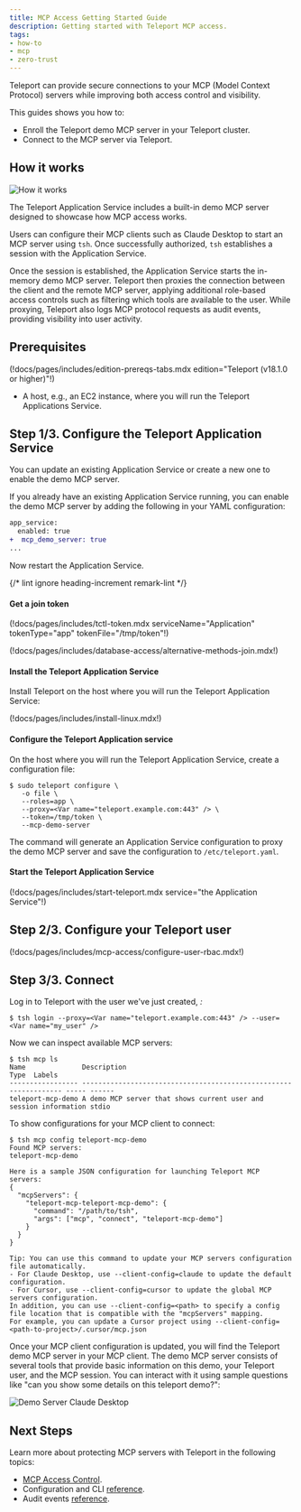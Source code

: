 ```yaml
---
title: MCP Access Getting Started Guide
description: Getting started with Teleport MCP access.
tags:
- how-to
- mcp
- zero-trust
---
```


Teleport can provide secure connections to your MCP (Model Context Protocol)
servers while improving both access control and visibility.

This guides shows you how to:

- Enroll the Teleport demo MCP server in your Teleport cluster.
- Connect to the MCP server via Teleport.

## How it works

![How it works](../../../img/mcp-access/architecture-demo.svg)

The Teleport Application Service includes a built-in demo MCP server designed to
showcase how MCP access works.

Users can configure their MCP clients such as Claude Desktop to start an MCP
server using `tsh`. Once successfully authorized, `tsh` establishes a session
with the Application Service.

Once the session is established, the Application Service starts the in-memory
demo MCP server. Teleport then proxies the connection between the client and the
remote MCP server, applying additional role-based access controls such as
filtering which tools are available to the user. While proxying, Teleport also
logs MCP protocol requests as audit events, providing visibility into user
activity.

## Prerequisites

(!docs/pages/includes/edition-prereqs-tabs.mdx edition="Teleport (v18.1.0 or higher)"!)
- A host, e.g., an EC2 instance, where you will run the Teleport Applications
  Service.

## Step 1/3. Configure the Teleport Application Service

You can update an existing Application Service or create a new one to enable the
demo MCP server.

<Tabs>

<TabItem label="Update an existing service">

If you already have an existing Application Service running, you can enable the
demo MCP server by adding the following in your YAML configuration:
```diff
app_service:
  enabled: true
+  mcp_demo_server: true
...
```

Now restart the Application Service.

</TabItem>
<TabItem label="Create a new service">

{/* lint ignore heading-increment remark-lint */}
#### Get a join token
(!docs/pages/includes/tctl-token.mdx serviceName="Application" tokenType="app" tokenFile="/tmp/token"!)

(!docs/pages/includes/database-access/alternative-methods-join.mdx!)

#### Install the Teleport Application Service
Install Teleport on the host where you will run the Teleport Application Service:

(!docs/pages/includes/install-linux.mdx!)

#### Configure the Teleport Application service

On the host where you will run the Teleport Application Service, create a
configuration file:
```code
$ sudo teleport configure \
   -o file \
   --roles=app \
   --proxy=<Var name="teleport.example.com:443" /> \
   --token=/tmp/token \
   --mcp-demo-server
```

The command will generate an Application Service configuration to proxy the demo
MCP server and save the configuration to `/etc/teleport.yaml`.

#### Start the Teleport Application Service

(!docs/pages/includes/start-teleport.mdx service="the Application Service"!)
</TabItem>
</Tabs>

## Step 2/3. Configure your Teleport user

(!docs/pages/includes/mcp-access/configure-user-rbac.mdx!)

## Step 3/3. Connect

Log in to Teleport with the user we've just created, <Var name="my_user" />:

```code
$ tsh login --proxy=<Var name="teleport.example.com:443" /> --user=<Var name="my_user" />
```

Now we can inspect available MCP servers:

```code
$ tsh mcp ls
Name              Description                                                       Type  Labels
----------------- ----------------------------------------------------------------- ----- ------
teleport-mcp-demo A demo MCP server that shows current user and session information stdio
```

To show configurations for your MCP client to connect:

```code
$ tsh mcp config teleport-mcp-demo
Found MCP servers:
teleport-mcp-demo

Here is a sample JSON configuration for launching Teleport MCP servers:
{
  "mcpServers": {
    "teleport-mcp-teleport-mcp-demo": {
      "command": "/path/to/tsh",
      "args": ["mcp", "connect", "teleport-mcp-demo"]
    }
  }
}

Tip: You can use this command to update your MCP servers configuration file automatically.
- For Claude Desktop, use --client-config=claude to update the default configuration.
- For Cursor, use --client-config=cursor to update the global MCP servers configuration.
In addition, you can use --client-config=<path> to specify a config file location that is compatible with the "mcpServers" mapping.
For example, you can update a Cursor project using --client-config=<path-to-project>/.cursor/mcp.json
```

Once your MCP client configuration is updated, you will find the Teleport demo
MCP server in your MCP client. The demo MCP server consists of several tools
that provide basic information on this demo, your Teleport user, and the MCP
session. You can interact with it using sample questions like "can you show some
details on this teleport demo?":

![Demo Server Claude Desktop](../../../img/mcp-access/demo-server-claude-desktop.png)


## Next Steps

Learn more about protecting MCP servers with Teleport in the following topics:

- [MCP Access Control](rbac.mdx).
- Configuration and CLI [reference](../../reference/agent-services/mcp-access.mdx).
- Audit events [reference](../../reference/deployment/monitoring/audit.mdx#event-types).
